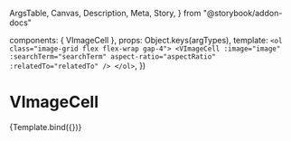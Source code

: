   ArgsTable,
  Canvas,
  Description,
  Meta,
  Story,
} from "@storybook/addon-docs"

<Meta title="Components/VImageCell" components={VImageCell} />

  components: { VImageCell },
  props: Object.keys(argTypes),
  template: `
    <ol class="image-grid flex flex-wrap gap-4">
      <VImageCell
        :image="image"
        :searchTerm="searchTerm"
        aspect-ratio="aspectRatio"
        :relatedTo="relatedTo"
      />
    </ol>
  `,
})

# VImageCell

<Description of={VImageCell} />

<ArgsTable of={VImageCell} />

<Canvas>
  <Story
    name="VImageCell"
    parameters={{
      viewport: { defaultViewport: "sm" },
    }}
    args={{
      image: image,
      searchTerm: "nature",
      aspectRatio: "intrinsic",
      relatedTo: null,
    }}
    argTypes={{
      image: {
        control: { type: "object" },
      },
      searchTerm: { control: "text" },
      aspectRatio: {
        options: ["square", "intrinsic"],
        control: { type: "radio" },
      },
      relatedTo: { control: "text" },
    }}
  >
    {Template.bind({})}
  </Story>
</Canvas>
